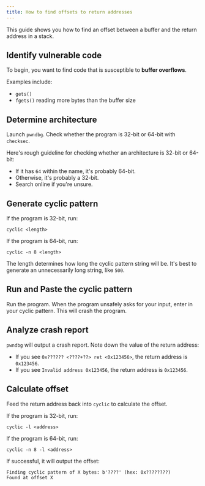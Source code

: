 ```yaml
---
title: How to find offsets to return addresses
---
```

This guide shows you how to find an offset between a buffer and the return address in a stack.

## Identify vulnerable code
To begin, you want to find code that is susceptible to **buffer overflows**.

Examples include:
- `gets()`
- `fgets()` reading more bytes than the buffer size

## Determine architecture
Launch `pwndbg`. Check whether the program is 32-bit or 64-bit with `checksec`.

Here's rough guideline for checking whether an architecture is 32-bit or 64-bit:
- If it has `64` within the name, it's probably 64-bit.
- Otherwise, it's probably a 32-bit.
- Search online if you're unsure.

## Generate cyclic pattern
If the program is 32-bit, run:
```shell
cyclic <length>
```

If the program is 64-bit, run:
```shell
cyclic -n 8 <length>
````

The length determines how long the cyclic pattern string will be. It's best to generate an unnecessarily long string, like `500`.

## Run and Paste the cyclic pattern
Run the program. When the program unsafely asks for your input, enter in your cyclic pattern. This will crash the program.

## Analyze crash report
`pwndbg` will output a crash report. Note down the value of the return address:
- If you see `0x?????? <????+??> ret <0x123456>`, the return address is `0x123456`.
- If you see `Invalid address 0x123456`, the return address is `0x123456`.

## Calculate offset
Feed the return address back into `cyclic` to calculate the offset.

If the program is 32-bit, run:
```shell
cyclic -l <address>
```

If the program is 64-bit, run:
```shell
cyclic -n 8 -l <address>
````

If successful, it will output the offset:
```
Finding cyclic pattern of X bytes: b'????' (hex: 0x????????)
Found at offset X
```